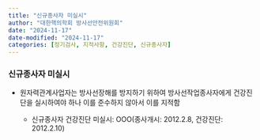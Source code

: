 ```yaml
---
title: "신규종사자 미실시"
author: "대한핵의학회 방사선안전위원회"
date: "2024-11-17"
date-modified: "2024-11-17"
categories: [정기검사, 지적사항, 건강진단, 신규종사자]
---
```


### 신규종사자 미실시

-   원자력관계사업자는 방사선장해를 방지하기 위하여 방사선작업종사자에게 건강진단을 실시하여야 하나 이를 준수하지 않아서 이를 지적함

    -   신규종사자 건강진단 미실시: OOO(종사개시: 2012.2.8, 건강진단: 2012.2.10)
